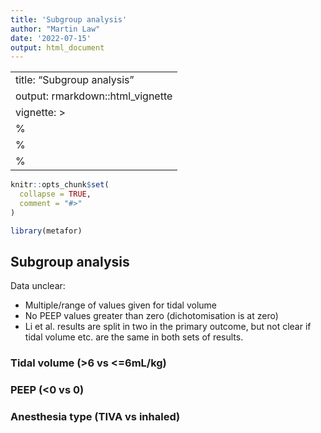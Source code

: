 ```yaml
---
title: 'Subgroup analysis'
author: "Martin Law"
date: '2022-07-15'
output: html_document
---
```

---
title: "Subgroup analysis"
output: rmarkdown::html_vignette
vignette: >
  %\VignetteIndexEntry{my-vignette}
  %\VignetteEngine{knitr::rmarkdown}
  %\VignetteEncoding{UTF-8}
---

```r
knitr::opts_chunk$set(
  collapse = TRUE,
  comment = "#>"
)
```

```r
library(metafor)
```


## Subgroup analysis
Data unclear:

* Multiple/range of values given for tidal volume
* No PEEP values greater than zero (dichotomisation is at zero)
* Li et al. results are split in two in the primary outcome, but not clear if tidal volume etc. are the same in both sets of results.

### Tidal volume (>6 vs <=6mL/kg)
### PEEP (<0 vs 0)
### Anesthesia type (TIVA vs inhaled)
